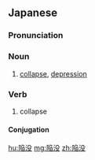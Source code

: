 ==Japanese==
{{ja-kanjitab|かん|ぼつ|yomi=on}}

===Pronunciation===
{{ja-pron|かんぼつ|y=on}}

===Noun===
{{ja-noun|かんぼつ}}

# [[collapse]], [[depression]]

===Verb===
{{ja-verb-suru|tr=intrans|かんぼつ}}

# collapse

====Conjugation====
{{ja-suru|かんぼつ}}

[[hu:陥没]]
[[mg:陥没]]
[[zh:陥没]]